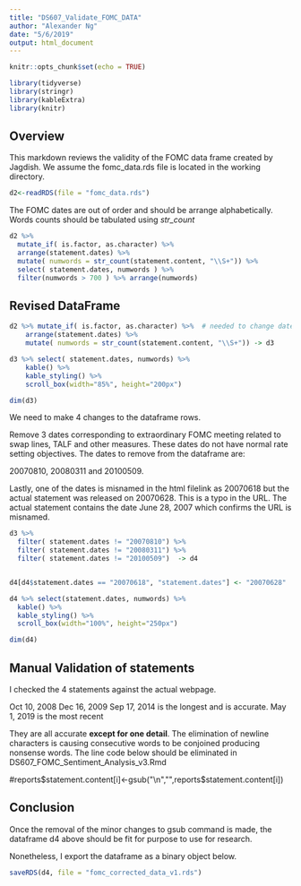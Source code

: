 ```yaml
---
title: "DS607_Validate_FOMC_DATA"
author: "Alexander Ng"
date: "5/6/2019"
output: html_document
---
```


```r
knitr::opts_chunk$set(echo = TRUE)
```

```r
library(tidyverse)
library(stringr)
library(kableExtra)
library(knitr)
```

## Overview

This markdown reviews the validity of the FOMC data frame created by Jagdish.
We assume the fomc_data.rds file is located in the working directory.

```r
d2<-readRDS(file = "fomc_data.rds")
```

The FOMC dates are out of order and should be arrange alphabetically.
Words counts should be tabulated using *str_count*

```r

d2 %>% 
  mutate_if( is.factor, as.character) %>%
  arrange(statement.dates) %>%
  mutate( numwords = str_count(statement.content, "\\S+")) %>%
  select( statement.dates, numwords ) %>%
  filter(numwords > 700 ) %>% arrange(numwords)

```

## Revised DataFrame

```r

d2 %>% mutate_if( is.factor, as.character) %>%  # needed to change dates from factors to string
    arrange(statement.dates) %>% 
    mutate( numwords = str_count(statement.content, "\\S+")) -> d3

d3 %>% select( statement.dates, numwords) %>% 
    kable() %>% 
    kable_styling() %>% 
    scroll_box(width="85%", height="200px")

dim(d3)

```

We need to make 4 changes to the dataframe rows.

Remove 3 dates corresponding to extraordinary FOMC meeting related to swap lines, TALF and other measures.  These dates do not have normal rate setting objectives.
The dates to remove from the dataframe are:

20070810,  20080311 and 20100509.

Lastly, one of the dates is misnamed in the html filelink as 20070618 but the actual statement was released on 20070628.   This is a typo in the URL.   The actual statement contains the date June 28, 2007 which confirms the URL is misnamed.

```r
d3 %>% 
  filter( statement.dates != "20070810") %>%
  filter( statement.dates != "20080311") %>%
  filter( statement.dates != "20100509")  -> d4


d4[d4$statement.dates == "20070618", "statement.dates"] <- "20070628"

d4 %>% select(statement.dates, numwords) %>%
  kable() %>%
  kable_styling() %>%
  scroll_box(width="100%", height="250px")

dim(d4)

```

## Manual Validation of statements

I checked the 4 statements against the actual webpage.  

Oct 10, 2008
Dec 16, 2009
Sep 17, 2014 is the longest and is accurate.
May  1, 2019 is the most recent

They are all accurate **except for one detail**.
The elimination of newline characters is causing consecutive words to be conjoined producing nonsense words.
The line code below should be eliminated in DS607_FOMC_Sentiment_Analysis_v3.Rmd

#reports$statement.content[i]<-gsub("\n","",reports$statement.content[i])


## Conclusion

Once the removal of the minor changes to gsub command is made, the dataframe d4 above should be fit for purpose to use for research.

Nonetheless, I export the dataframe as a binary object below.

```r
saveRDS(d4, file = "fomc_corrected_data_v1.rds")

```
